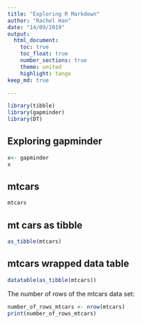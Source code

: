 ```yaml
---
title: "Exploring R Markdown"
author: "Rachel Han"
date: "14/09/2019"
output:
  html_document:
    toc: true
    toc_float: true
    number_sections: true
    theme: united
    highlight: tango
keep_md: true

---
```


```r
library(tibble)
library(gapminder)
library(DT)
``````

## Exploring gapminder
```r
x<- gapminder
x
```

## mtcars

```r
mtcars
```

## mt cars as tibble
```r
as_tibble(mtcars)
```
## mtcars wrapped data table
```r
datatable(as_tibble(mtcars))

```

The number of rows of the mtcars data set:

```r
number_of_rows_mtcars <- nrow(mtcars)
print(number_of_rows_mtcars)
```


